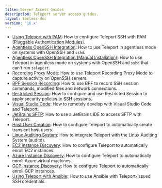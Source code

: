 ```yaml
---
title: Server Access Guides
description: Teleport server access guides.
layout: tocless-doc
version: '16.x'
---
```


- [Using Teleport with PAM](/docs/ver/16.x/server-access/guides/ssh-pam): How to configure Teleport SSH with PAM (Pluggable Authentication Modules).
- [Agentless OpenSSH Integration](/docs/ver/16.x/server-access/guides/openssh/openssh): How to use Teleport in agentless mode on systems with OpenSSH and `sshd`.
- [Agentless OpenSSH Integration (Manual Installation)](/docs/ver/16.x/server-access/guides/openssh/openssh-manual-install): How to use Teleport in agentless mode
  on systems with OpenSSH and `sshd` that can't run `teleport`.
- [Recording Proxy Mode](/docs/ver/16.x/server-access/guides/recording-proxy-mode): How to use Teleport Recording Proxy Mode to capture activity on OpenSSH servers.
- [BPF Session Recording](/docs/ver/16.x/server-access/guides/bpf-session-recording): How to use BPF to record SSH session commands, modified files and network connections.
- [Restricted Session](/docs/ver/16.x/server-access/guides/restricted-session): How to configure and use Restricted Session to apply security policies to SSH sessions.
- [Visual Studio Code](/docs/ver/16.x/server-access/guides/vscode): How to remotely develop with Visual Studio Code and Teleport.
- [JetBrains SFTP](/docs/ver/16.x/server-access/guides/jetbrains-sftp): How to use a JetBrains IDE to access SFTP with Teleport.
- [Host User Creation](/docs/ver/16.x/server-access/guides/host-user-creation): How to configure Teleport to automatically create transient host users.
- [Linux Auditing System](/docs/ver/16.x/server-access/guides/auditd): How to integrate Teleport with the Linux Auditing System (auditd).
- [EC2 Instance Discovery](/docs/ver/16.x/server-access/guides/ec2-discovery): How to configure Teleport to automatically enroll EC2 instances.
- [Azure Instance Discovery](/docs/ver/16.x/server-access/guides/azure-discovery): How to configure Teleport to automatically enroll Azure virtual machines.
- [GCP Instance Discovery](/docs/ver/16.x/server-access/guides/gcp-discovery): How to configure Teleport to automatically enroll GCP instances.
- [Using Teleport with Ansible](/docs/ver/16.x/server-access/guides/ansible): How to use Ansible with
  Teleport-issued SSH credentials.
